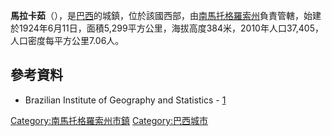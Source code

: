 '''馬拉卡茹'''（{{lang-pt|Maracaju}}），是[[巴西|巴西]]的城鎮，位於該國西部，由[[南馬托格羅索州|南馬托格羅索州]]負責管轄，始建於1924年6月11日，面積5,299平方公里，海拔高度384米，2010年人口37,405，人口密度每平方公里7.06人。

==參考資料==
* Brazilian Institute of Geography and Statistics - [http://www.ibge.gov.br/cidadesat/default.php]

{{coord|21|36|50|S| 55|10|04|W|scale:30000|display=title}}

{{Brazil-geo-stub}}
{{南馬托格羅索州市鎮}}
[[Category:南馬托格羅索州市鎮|Category:南馬托格羅索州市鎮]]
[[Category:巴西城市|Category:巴西城市]]